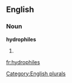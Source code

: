 
==English==

===Noun===
'''hydrophiles'''

# {{plural of|[[hydrophile]]}}

[[Category:English plurals]]

[[fr:hydrophiles]]